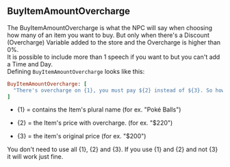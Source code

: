 ## BuyItemAmountOvercharge

The BuyItemAmountOvercharge is what the NPC will say when choosing how many of an item you want to buy. But only when there's a Discount (Overcharge) Variable added to the store and the Overcharge is higher than 0%.
<br/>
It is possible to include more than 1 speech if you want to but you can't add a Time and Day.
<br/>
Defining `BuyItemAmountOvercharge` looks like this:
<br/>
```ruby
BuyItemAmountOvercharge: [
  "There's overcharge on {1}, you must pay ${2} instead of ${3}. So how many?"
]
```
- \{1\} = contains the Item's plural name (for ex. "Poké Balls")

- \{2\} = the Item's price with overcharge. (for ex. "$220")

- \{3\} = the item's original price (for ex. "$200")
<ImageWithCaption src="/images/documentation/poke-market/BuyItemAmountOvercharge.png" caption="BuyItemAmountOvercharge"/>

<Callout type="hint">You don't need to use all \{1\}, \{2\} and \{3\}. If you use \{1\} and \{2\} and not \{3\} it will work just fine.</Callout>